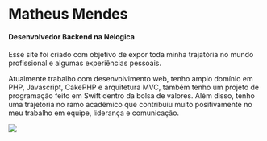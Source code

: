 
# Matheus Mendes
#### Desenvolvedor Backend na Nelogica

Esse site foi criado com objetivo de expor toda minha trajatória no mundo profissional e algumas experiências pessoais.

Atualmente trabalho com desenvolvimento web, tenho amplo domínio em PHP, Javascript, CakePHP e arquitetura MVC, também tenho um projeto de programação feito em Swift dentro da bolsa de valores. Além disso, tenho uma trajetória no ramo acadêmico que contribuiu muito positivamente no meu trabalho em equipe, liderança e comunicação.

<Bleed>
  <Image src="/demo.svg" width={1700} height={1400} layout="intrinsic" />
</Bleed>
